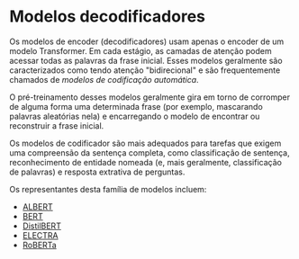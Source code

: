 # Modelos decodificadores

<Youtube id="MUqNwgPjJvQ" />

Os modelos de encoder (decodificadores) usam apenas o encoder de um modelo Transformer. Em cada estágio, as camadas de atenção podem acessar todas as palavras da frase inicial. Esses modelos geralmente são caracterizados como tendo atenção "bidirecional" e são frequentemente chamados de *modelos de codificação automática*.

O pré-treinamento desses modelos geralmente gira em torno de corromper de alguma forma uma determinada frase (por exemplo, mascarando palavras aleatórias nela) e encarregando o modelo de encontrar ou reconstruir a frase inicial.

Os modelos de codificador são mais adequados para tarefas que exigem uma compreensão da sentença completa, como classificação de sentença, reconhecimento de entidade nomeada (e, mais geralmente, classificação de palavras) e resposta extrativa de perguntas.

Os representantes desta família de modelos incluem:

- [ALBERT](https://huggingface.co/transformers/model_doc/albert.html)
- [BERT](https://huggingface.co/transformers/model_doc/bert.html)
- [DistilBERT](https://huggingface.co/transformers/model_doc/distilbert.html)
- [ELECTRA](https://huggingface.co/transformers/model_doc/electra.html)
- [RoBERTa](https://huggingface.co/transformers/model_doc/roberta.html)
